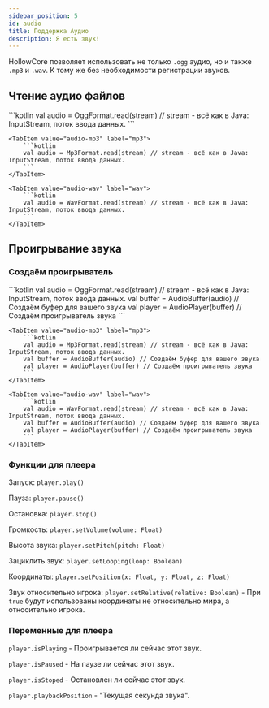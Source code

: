 ```yaml
---
sidebar_position: 5
id: audio
title: Поддержка Аудио
description: Я есть звук!
---
```



HollowCore позволяет использовать не только `.ogg` аудио, но и также `.mp3` и `.wav`. К тому же без необходимости регистрации звуков.

## Чтение аудио файлов

<Tabs>
    <TabItem value="audio-ogg" label="ogg">
        ```kotlin
        val audio = OggFormat.read(stream) // stream - всё как в Java: InputStream, поток ввода данных.
        ```
    </TabItem>

    <TabItem value="audio-mp3" label="mp3">
        ```kotlin
        val audio = Mp3Format.read(stream) // stream - всё как в Java: InputStream, поток ввода данных.
        ```
    </TabItem>

    <TabItem value="audio-wav" label="wav">
        ```kotlin
        val audio = WavFormat.read(stream) // stream - всё как в Java: InputStream, поток ввода данных.
        ```
    </TabItem>
</Tabs>

## Проигрывание звука

### Создаём проигрыватель

<Tabs>
    <TabItem value="audio-ogg" label="ogg">
        ```kotlin
        val audio = OggFormat.read(stream) // stream - всё как в Java: InputStream, поток ввода данных.
        val buffer = AudioBuffer(audio) // Создаём буфер для вашего звука
        val player = AudioPlayer(buffer) // Создаём проигрыватель звука
        ```
    </TabItem>

    <TabItem value="audio-mp3" label="mp3">
        ```kotlin
        val audio = Mp3Format.read(stream) // stream - всё как в Java: InputStream, поток ввода данных.
        val buffer = AudioBuffer(audio) // Создаём буфер для вашего звука
        val player = AudioPlayer(buffer) // Создаём проигрыватель звука
        ```
    </TabItem>

    <TabItem value="audio-wav" label="wav">
        ```kotlin
        val audio = WavFormat.read(stream) // stream - всё как в Java: InputStream, поток ввода данных.
        val buffer = AudioBuffer(audio) // Создаём буфер для вашего звука
        val player = AudioPlayer(buffer) // Создаём проигрыватель звука
        ```
    </TabItem>
</Tabs>

### Функции для плеера

Запуск: `player.play()`

Пауза: `player.pause()`

Остановка: `player.stop()`

Громкость: `player.setVolume(volume: Float)`

Высота звука: `player.setPitch(pitch: Float)`

Зациклить звук: `player.setLooping(loop: Boolean)`

Координаты: `player.setPosition(x: Float, y: Float, z: Float)`

Звук относительно игрока: `player.setRelative(relative: Boolean)` - При `true` будут использованы координаты не относительно мира, а относительно игрока. 

### Переменные для плеера

`player.isPlaying` - Проигрывается ли сейчас этот звук.

`player.isPaused` - На паузе ли сейчас этот звук.

`player.isStoped` - Остановлен ли сейчас этот звук.

`player.playbackPosition` - "Текущая секунда звука".
